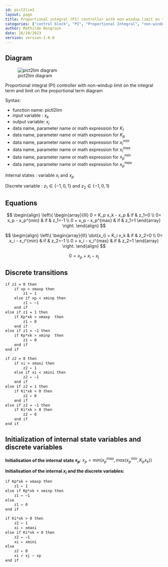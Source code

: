 ```yaml
---
id: pict2lim1
layout: page
title: Proportional integral (PI) controller with non-windup limit on the integral term and limit on the proportional term
categories: ["control block", "PI", "Proportional Integral", "non-windup", "limits"]
author: Mathilde Bongrain
date: 16/10/2023
version: version-1.0.0
---
```


## Diagram

![pict2lim diagram](2limitedProportionalIntegralController.svg)

::: {.figure-caption}
Proportional integral (PI) controller with non-windup limit on the integral term and limit on the proportional term diagram
:::

Syntax:  

- function name: pictl2lim
- input variable : $x_k$
- output variable: $x_j$
- data name, parameter name or math expression for $K_I$
- data name, parameter name or math expression for $K_p$
- data name, parameter name or math expression for $x_i^{min}$
- data name, parameter name or math expression for $x_i^{max}$
- data name, parameter name or math expression for $x_p^{min}$
- data name, parameter name or math expression for $x_p^{max}$

Internal states : variable $x_i$ and $x_p$

Discrete variable :  $z_1 \in \{-1,0,1\}$ and $z_2 \in \{-1,0,1\}$ 

## Equations

$$
\begin{align}
\left\{
    \begin{array}{lll}
         0 = K_p x_k - x_p & if & z_1=0 \\
        0= x_p - x_p^{min} & if & z_1=-1 \\
        0 = x_p - x_p^{max} & if & z_1=1
    \end{array}
\right.
\end{align}
$$

$$
\begin{align}
\left\{
    \begin{array}{lll}
         \dot{x_i} = K_i x_k & if & z_2=0 \\
        0= x_i - x_i^{min} & if & z_2=-1 \\
        0 = x_i - x_i^{max} & if & z_2=1
    \end{array}
\right.
\end{align}
$$

$$ 0 = x_p + x_i - x_j $$

## Discrete transitions

```default
if z1 = 0 then
    if xp > xmaxp then
        z1 ← 1
    else if xp < xminp then
        z1 ← −1
    end if
else if z1 = 1 then
    if Kp*xk < xmaxp  then
        z1 ← 0
    end if
else if z1 = −1 then
    if Kp*xk > xminp  then
        z1 ← 0
    end if
end if
```

```default
if z2 = 0 then
    if xi > xmaxi then
        z2 ← 1
    else if xi < xmini then
        z2 ← −1
    end if
else if z2 = 1 then
    if Ki*xk < 0 then
        z2 ← 0
    end if
else if z2 = −1 then
    if Ki*xk > 0 then
        z2 ← 0
    end if
end if
```

## Initialization of internal state variables and discrete variables

**Initialisation of the internal state $x_p$**: $x_p = min( x_p^{max}, max(x_p^{min}, K_px_k) )$

**Initialisation of the internal $x_i$ and the discrete variables:**

```default
if Kp*xk > xmaxp then
    z1 ← 1
else if Kp*xk < xminp then
    z1 ← −1
else
    z1 ← 0
end if
```

```default
if Ki*xk > 0 then
    z2 ← 1
    xi ← xmaxi
else if Ki*xk < 0 then
    z2 ← −1
    xi ← xmini
else
    z2 ← 0
    xi ← xj − xp
end if
```
